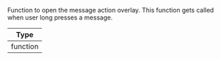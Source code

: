 
Function to open the message action overlay. This function gets called when user long presses a message.

| Type |
| - |
| function |
